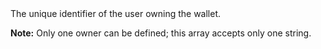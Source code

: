   
<ParamField body="Owners" type="array">  
<String />     
The unique identifier of the user owning the wallet.

**Note:** Only one owner can be defined; this array accepts only one string.  
</ParamField>